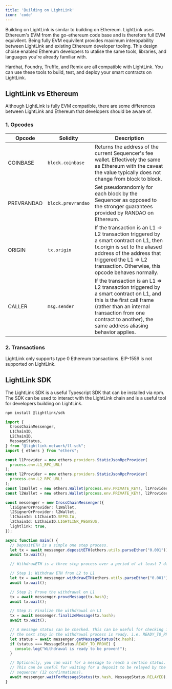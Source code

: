 ```yaml
---
title: 'Building on LightLink'
icon: 'code'
---
```


Building on LightLink is similar to building on Ethereum. LightLink uses Ethereum's EVM from the go-ethereum code base and is therefore full EVM equivilent. Being fully EVM equivilent provides maximum interopability between LightLink and existing
Ethereum developer tooling. This design choise enabled Ethereum developers to utalise the same tools, libraries, and languages you're already familiar with.

Hardhat, Foundry, Truffle, and Remix are all compatible with LightLink. You can use these tools to build, test, and deploy your smart contracts on LightLink.

## LightLink vs Ethereum

Although LightLink is fully EVM compatible, there are some differences between LightLink and Ethereum that developers should be aware of.

### 1. Opcodes

| Opcode     | Solidity           | Description                                                                                                                                                                                                                        |
| ---------- | ------------------ | ---------------------------------------------------------------------------------------------------------------------------------------------------------------------------------------------------------------------------------- |
| COINBASE   | `block.coinbase`   | Returns the address of the current Sequencer's fee wallet. Effectively the same as Ethereum with the caveat the value typically does not change from block to block.                                                               |
| PREVRANDAO | `block.prevrandao` | Set pseudorandomly for each block by the Sequencer as opposed to the stronger guarantees provided by RANDAO on Ethereum.                                                                                                           |
| ORIGIN     | `tx.origin`        | If the transaction is an L1 ⇒ L2 transaction triggered by a smart contract on L1, then tx.origin is set to the aliased address of the address that triggered the L1 ⇒ L2 transaction. Otherwise, this opcode behaves normally.     |
| CALLER     | `msg.sender`       | If the transaction is an L1 ⇒ L2 transaction triggered by a smart contract on L1, and this is the first call frame (rather than an internal transaction from one contract to another), the same address aliasing behavior applies. |

### 2. Transactions

LightLink only supports type 0 Ethereum transactions. EIP-1559 is not supported on LightLink.

## LightLink SDK

The LightLink SDK is a useful Typescript SDK that can be installed via npm. The SDK can be used to interact with the LightLink chain and is a useful tool for developers building on LightLink.

```bash
npm install @lightlink/sdk
```

```typescript
import {
  CrossChainMessenger,
  L1ChainID,
  L2ChainID,
  MessageStatus,
} from "@lightlink-network/ll-sdk";
import { ethers } from "ethers";

const l1Provider = new ethers.providers.StaticJsonRpcProvider(
  process.env.L1_RPC_URL!
);
const l2Provider = new ethers.providers.StaticJsonRpcProvider(
  process.env.L2_RPC_URL!
);
const l1Wallet = new ethers.Wallet(process.env.PRIVATE_KEY!, l1Provider);
const l2Wallet = new ethers.Wallet(process.env.PRIVATE_KEY!, l2Provider);

const messenger = new CrossChainMessenger({
  l1SignerOrProvider: l1Wallet,
  l2SignerOrProvider: l2Wallet,
  l1ChainId: L1ChainID.SEPOLIA,
  l2ChainId: L2ChainID.LIGHTLINK_PEGASUS,
  lightlink: true,
});

async function main() {
  // DepositETH is a simple one step process.
  let tx = await messenger.depositETH(ethers.utils.parseEther("0.001"));
  await tx.wait();

  // WithdrawETH is a three step process over a period of at least 7 days.

  // Step 1: Withdraw ETH from L2 to L1
  let tx = await messenger.withdrawETH(ethers.utils.parseEther("0.001"));
  await tx.wait();

  // Step 2: Prove the withdrawal on L1
  tx = await messenger.proveMessage(tx.hash);
  await tx.wait();

  // Step 3: Finalize the withdrawal on L1
  tx = await messenger.finalizeMessage(tx.hash);
  await tx.wait();

  // A message status can be checked. This can be useful for checking if
  // the next step in the withdrawal process is ready. i.e. READY_TO_PROVE
  let status = await messenger.getMessageStatus(tx.hash);
  if (status === MessageStatus.READY_TO_PROVE) {
    console.log("Withdrawal is ready to be proven!");
  }

  // Optionally, you can wait for a message to reach a certain status.
  // This can be useful for waiting for a deposit to be relayed by the
  // sequencer (12 confirmations).
  await messenger.waitForMessageStatus(tx.hash, MessageStatus.RELAYED);
}
```
